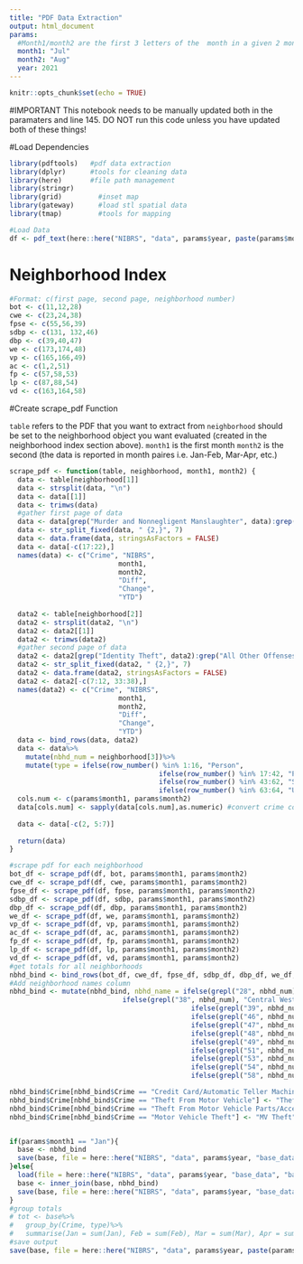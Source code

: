 ```yaml
---
title: "PDF Data Extraction"
output: html_document
params:
  #Month1/month2 are the first 3 letters of the  month in a given 2 month period (see https://www.slmpd.org/crime_stats.shtml)
  month1: "Jul"
  month2: "Aug"
  year: 2021
---
```


```r
knitr::opts_chunk$set(echo = TRUE)
```

#IMPORTANT
This notebook needs to be manually updated both in the paramaters and line 145. DO NOT run this code unless you have updated both of these things!

#Load Dependencies
```r
library(pdftools)   #pdf data extraction
library(dplyr)      #tools for cleaning data
library(here)       #file path management
library(stringr)
library(grid)         #inset map
library(gateway)      #load stl spatial data
library(tmap)         #tools for mapping

#Load Data
df <- pdf_text(here::here("NIBRS", "data", params$year, paste(params$month1, "-", params$month2, sep = ""), paste(params$month1, "-", params$month2, "-crime.pdf", sep = "")))
```

# Neighborhood Index
```r
#Format: c(first page, second page, neighborhood number)
bot <- c(11,12,28)
cwe <- c(23,24,38)
fpse <- c(55,56,39)
sdbp <- c(131, 132,46)
dbp <- c(39,40,47)
we <- c(173,174,48)
vp <- c(165,166,49)
ac <- c(1,2,51)
fp <- c(57,58,53)
lp <- c(87,88,54)
vd <- c(163,164,58)
```

#Create scrape_pdf Function

`table` refers to the PDF that you want to extract from
`neighborhood` should be set to the neighborhood object you want evaluated (created in the neighborhood index section above).
`month1` is the first month
`month2` is the second (the data is reported in month paires i.e. Jan-Feb, Mar-Apr, etc.)
```r
scrape_pdf <- function(table, neighborhood, month1, month2) {
  data <- table[neighborhood[1]]
  data <- strsplit(data, "\n")
  data <- data[[1]]
  data <- trimws(data)
  #gather first page of data
  data <- data[grep("Murder and Nonnegligent Manslaughter", data):grep("Wire Fraud", data)]
  data <- str_split_fixed(data, " {2,}", 7)
  data <- data.frame(data, stringsAsFactors = FALSE)
  data <- data[-c(17:22),]
  names(data) <- c("Crime", "NIBRS",
                           month1,
                           month2, 
                           "Diff",
                           "Change",
                           "YTD")
  
  data2 <- table[neighborhood[2]]
  data2 <- strsplit(data2, "\n")
  data2 <- data2[[1]]
  data2 <- trimws(data2)
  #gather second page of data
  data2 <- data2[grep("Identity Theft", data2):grep("All Other Offenses", data2)]
  data2 <- str_split_fixed(data2, " {2,}", 7)
  data2 <- data.frame(data2, stringsAsFactors = FALSE)
  data2 <- data2[-c(7:12, 33:38),]
  names(data2) <- c("Crime", "NIBRS",
                           month1,
                           month2, 
                           "Diff",
                           "Change",
                           "YTD")
  data <- bind_rows(data, data2)
  data <- data%>%
    mutate(nbhd_num = neighborhood[3])%>%
    mutate(type = ifelse(row_number() %in% 1:16, "Person",
                                     ifelse(row_number() %in% 17:42, "Property",
                                     ifelse(row_number() %in% 43:62, "Society",
                                     ifelse(row_number() %in% 63:64, "Unspecified", NA)))))
  cols.num <- c(params$month1, params$month2)
  data[cols.num] <- sapply(data[cols.num],as.numeric) #convert crime columns to numeric
  
  data <- data[-c(2, 5:7)]
  
  return(data)
}
```

```r
#scrape pdf for each neighborhood
bot_df <- scrape_pdf(df, bot, params$month1, params$month2)
cwe_df <- scrape_pdf(df, cwe, params$month1, params$month2)
fpse_df <- scrape_pdf(df, fpse, params$month1, params$month2)
sdbp_df <- scrape_pdf(df, sdbp, params$month1, params$month2)
dbp_df <- scrape_pdf(df, dbp, params$month1, params$month2)
we_df <- scrape_pdf(df, we, params$month1, params$month2)
vp_df <- scrape_pdf(df, vp, params$month1, params$month2)
ac_df <- scrape_pdf(df, ac, params$month1, params$month2)
fp_df <- scrape_pdf(df, fp, params$month1, params$month2)
lp_df <- scrape_pdf(df, lp, params$month1, params$month2)
vd_df <- scrape_pdf(df, vd, params$month1, params$month2)
#get totals for all neighborhoods
nbhd_bind <- bind_rows(bot_df, cwe_df, fpse_df, sdbp_df, dbp_df, we_df, vp_df, ac_df, fp_df, lp_df, vd_df)
#Add neighborhood names column
nbhd_bind <- mutate(nbhd_bind, nbhd_name = ifelse(grepl("28", nbhd_num), "Botanical Heights",
                            ifelse(grepl("38", nbhd_num), "Central West End",
                                             ifelse(grepl("39", nbhd_num), "Forest Park Southeast",
                                             ifelse(grepl("46", nbhd_num), "Skinker DeBaliviere",  
                                             ifelse(grepl("47", nbhd_num), "DeBaliviere Place",
                                             ifelse(grepl("48", nbhd_num), "West End",
                                             ifelse(grepl("49", nbhd_num), "Visitation Park",       
                                             ifelse(grepl("51", nbhd_num), "Academy",       
                                             ifelse(grepl("53", nbhd_num), "Fountain Park",       
                                             ifelse(grepl("54", nbhd_num), "Lewis Place",       
                                             ifelse(grepl("58", nbhd_num), "Vandeventer", NA))))))))))))

nbhd_bind$Crime[nbhd_bind$Crime == "Credit Card/Automatic Teller Machine Fraud"] <- "Credit Card/ATM Fraud"
nbhd_bind$Crime[nbhd_bind$Crime == "Theft From Motor Vehicle"] <- "Theft From MV"
nbhd_bind$Crime[nbhd_bind$Crime == "Theft From Motor Vehicle Parts/Accessories"] <- "Theft From MV Parts/Accessories"
nbhd_bind$Crime[nbhd_bind$Crime == "Motor Vehicle Theft"] <- "MV Theft"


if(params$month1 == "Jan"){
  base <- nbhd_bind
  save(base, file = here::here("NIBRS", "data", params$year, "base_data", "base_data.rda"))
}else{
  load(file = here::here("NIBRS", "data", params$year, "base_data", "base_data.rda"))
  base <- inner_join(base, nbhd_bind)
  save(base, file = here::here("NIBRS", "data", params$year, "base_data", "base_data.rda"))
}
#group totals
# tot <- base%>%
#   group_by(Crime, type)%>%
#   summarise(Jan = sum(Jan), Feb = sum(Feb), Mar = sum(Mar), Apr = sum(Apr), May = sum(May), Jun = sum(Jun))
#save output
save(base, file = here::here("NIBRS", "data", params$year, paste(params$month1, "-", params$month2, sep = ""), "clean-crime-data.rda"))
```

